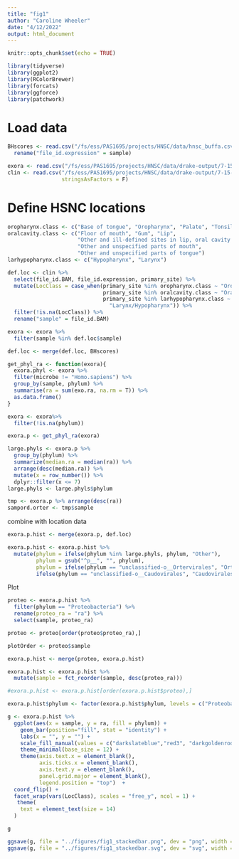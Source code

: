 ```yaml
---
title: "fig1"
author: "Caroline Wheeler"
date: "4/12/2022"
output: html_document
---
```


```r
knitr::opts_chunk$set(echo = TRUE)

library(tidyverse)
library(ggplot2)
library(RColorBrewer)
library(forcats)
library(ggforce)
library(patchwork)
```

# Load data

```r
BHscores <- read.csv("/fs/ess/PAS1695/projects/HNSC/data/hnsc_buffa.csv") %>%
  rename("file_id.expression" = sample)

exora <- read.csv("/fs/ess/PAS1695/projects/HNSC/data/drake-output/7-15-2021/7-15-2021_tcga_exora-with-taxonomy.csv", stringsAsFactors = F)
clin <- read.csv("/fs/ess/PAS1695/projects/HNSC/data/drake-output/7-15-2021/7-15-2021_tcga_clinical.csv", 
                 stringsAsFactors = F) 
```


# Define HSNC locations

```r
oropharynx.class <- c("Base of tongue", "Oropharynx", "Palate", "Tonsil")
oralcavity.class <- c("Floor of mouth", "Gum", "Lip",
                      "Other and ill-defined sites in lip, oral cavity and pharynx",
                      "Other and unspecified parts of mouth",
                      "Other and unspecified parts of tongue")
larhypopharynx.class <- c("Hypopharynx", "Larynx")

def.loc <- clin %>%
  select(file_id.BAM, file_id.expression, primary_site) %>%
  mutate(LocClass = case_when(primary_site %in% oropharynx.class ~ "Oropharynx",
                              primary_site %in% oralcavity.class ~ "Oral Cavity",
                              primary_site %in% larhypopharynx.class ~
                                "Larynx/Hypopharynx")) %>%
  filter(!is.na(LocClass)) %>%
  rename("sample" = file_id.BAM)

exora <- exora %>%
  filter(sample %in% def.loc$sample)

def.loc <- merge(def.loc, BHscores)
```


```r
get_phyl_ra <- function(exora){
  exora.phyl <- exora %>%
  filter(microbe != "Homo.sapiens") %>%
  group_by(sample, phylum) %>%
  summarise(ra = sum(exo.ra, na.rm = T)) %>%
  as.data.frame()
}
```

```r
exora <- exora%>%
  filter(!is.na(phylum))

exora.p <- get_phyl_ra(exora)

large.phyls <- exora.p %>% 
  group_by(phylum) %>%
  summarize(median.ra = median(ra)) %>%
  arrange(desc(median.ra)) %>%
  mutate(x = row_number()) %>%
  dplyr::filter(x <= 7)
large.phyls <- large.phyls$phylum

tmp <- exora.p %>% arrange(desc(ra))
sampord.orter <- tmp$sample
```

combine with location data
```r
exora.p.hist <- merge(exora.p, def.loc)
```

```r
exora.p.hist <- exora.p.hist %>%
  mutate(phylum = ifelse(phylum %in% large.phyls, phylum, "Other"),
         phylum = gsub("^p__", "", phylum),
         phylum = ifelse(phylum == "unclassified-o__Ortervirales", "Ortervirales", 
         ifelse(phylum == "unclassified-o__Caudovirales", "Caudovirales", phylum)))
```


Plot
```r
proteo <- exora.p.hist %>%
  filter(phylum == "Proteobacteria") %>%
  rename(proteo_ra = "ra") %>%
  select(sample, proteo_ra)

proteo <- proteo[order(proteo$proteo_ra),]

plotOrder <- proteo$sample

exora.p.hist <- merge(proteo, exora.p.hist)

exora.p.hist <- exora.p.hist %>%
  mutate(sample = fct_reorder(sample, desc(proteo_ra)))

#exora.p.hist <- exora.p.hist[order(exora.p.hist$proteo),]

exora.p.hist$phylum <- factor(exora.p.hist$phylum, levels = c("Proteobacteria", "Actinobacteria", "Apicomplexa", "Caudovirales", "Firmicutes", "Ortervirales", "Streptophyta", "Other"))

g <- exora.p.hist %>% 
  ggplot(aes(x = sample, y = ra, fill = phylum)) +
    geom_bar(position="fill", stat = "identity") +
    labs(x = "", y = "") +
    scale_fill_manual(values = c("darkslateblue","red3", "darkgoldenrod2", "darkgreen", "darkorange4","salmon2", "cornflowerblue", "deeppink4" ,"cyan4", "salmon2"), name = "Taxa") +
    theme_minimal(base_size = 12) +
    theme(axis.text.x = element_blank(), 
          axis.ticks.x = element_blank(),
          axis.text.y = element_blank(),
          panel.grid.major = element_blank(),
          legend.position = "top")  +
  coord_flip() +
  facet_wrap(vars(LocClass), scales = "free_y", ncol = 1) +
   theme(
    text = element_text(size = 14)
  ) 

g

ggsave(g, file = "../figures/fig1_stackedbar.png", dev = "png", width = 7, height = 6)
ggsave(g, file = "../figures/fig1_stackedbar.svg", dev = "svg", width = 7, height = 6)
```





